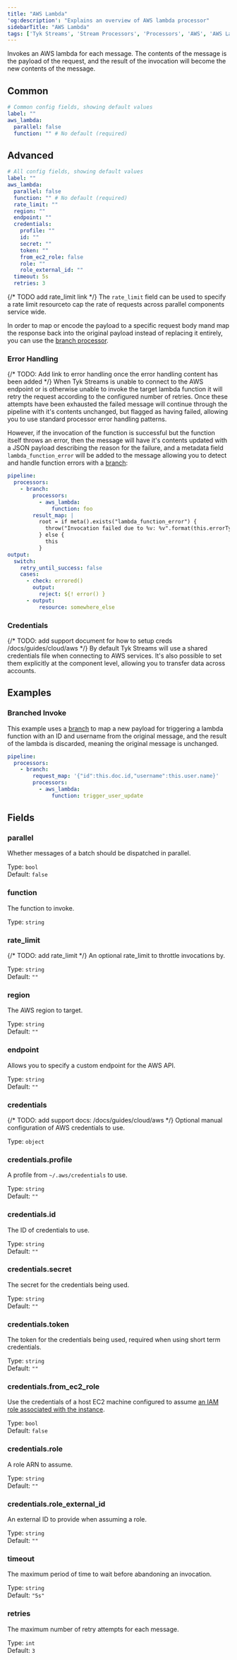 ```yaml
---
title: "AWS Lambda"
'og:description': "Explains an overview of AWS lambda processor"
sidebarTitle: "AWS Lambda"
tags: ['Tyk Streams', 'Stream Processors', 'Processors', 'AWS', 'AWS Lambda']
---
```


Invokes an AWS lambda for each message. The contents of the message is the payload of the request, and the result of the invocation will become the new contents of the message.

## Common

```yml
# Common config fields, showing default values
label: ""
aws_lambda:
  parallel: false
  function: "" # No default (required)
```

## Advanced

```yml
# All config fields, showing default values
label: ""
aws_lambda:
  parallel: false
  function: "" # No default (required)
  rate_limit: ""
  region: ""
  endpoint: ""
  credentials:
    profile: ""
    id: ""
    secret: ""
    token: ""
    from_ec2_role: false
    role: ""
    role_external_id: ""
  timeout: 5s
  retries: 3
```

{/* TODO add rate_limit link */}
The `rate_limit` field can be used to specify a rate limit resourceto cap the rate of requests across parallel components service wide.

In order to map or encode the payload to a specific request body mand map the response back into the original payload instead of replacing it entirely, you can use the [branch processor](/5.5/product-stack/tyk-streaming/configuration/processors/branch).

### Error Handling

{/* TODO: Add link to error handling once the error handling content has been added */}
When Tyk Streams is unable to connect to the AWS endpoint or is otherwise unable to invoke the target lambda function it will retry the request according to the configured number of retries. Once these attempts have been exhausted the failed message will continue through the pipeline with it's contents unchanged, but flagged as having failed, allowing you to use standard processor error handling patterns.

However, if the invocation of the function is successful but the function itself throws an error, then the message will have it's contents updated with a JSON payload describing the reason for the failure, and a metadata field `lambda_function_error` will be added to the message allowing you to detect and handle function errors with a [branch](/5.5/product-stack/tyk-streaming/configuration/processors/branch):

```yaml
pipeline:
  processors:
    - branch:
        processors:
          - aws_lambda:
              function: foo
        result_map: |
          root = if meta().exists("lambda_function_error") {
            throw("Invocation failed due to %v: %v".format(this.errorType, this.errorMessage))
          } else {
            this
          }
output:
  switch:
    retry_until_success: false
    cases:
      - check: errored()
        output:
          reject: ${! error() }
      - output:
          resource: somewhere_else
```

### Credentials

{/* TODO: add support document for how to setup creds /docs/guides/cloud/aws */}
By default Tyk Streams will use a shared credentials file when connecting to AWS services. It's also possible to set them explicitly at the component level, allowing you to transfer data across accounts.

## Examples

### Branched Invoke

This example uses a [branch](/5.5/product-stack/tyk-streaming/configuration/processors/branch) to map a new payload for triggering a lambda function with an ID and username from the original message, and the result of the lambda is discarded, meaning the original message is unchanged.

```yaml
pipeline:
  processors:
    - branch:
        request_map: '{"id":this.doc.id,"username":this.user.name}'
        processors:
          - aws_lambda:
              function: trigger_user_update
```

## Fields

### parallel

Whether messages of a batch should be dispatched in parallel.


Type: `bool`  
Default: `false`  

### function

The function to invoke.


Type: `string`  

### rate_limit

{/* TODO: add rate_limit */}
An optional rate_limit to throttle invocations by.


Type: `string`  
Default: `""`  

### region

The AWS region to target.


Type: `string`  
Default: `""`  

### endpoint

Allows you to specify a custom endpoint for the AWS API.


Type: `string`  
Default: `""`  

### credentials

{/* TODO: add support docs: /docs/guides/cloud/aws */}
Optional manual configuration of AWS credentials to use. 


Type: `object`  

### credentials.profile

A profile from `~/.aws/credentials` to use.


Type: `string`  
Default: `""`  

### credentials.id

The ID of credentials to use.


Type: `string`  
Default: `""`  

### credentials.secret

The secret for the credentials being used.


Type: `string`  
Default: `""`  

### credentials.token

The token for the credentials being used, required when using short term credentials.


Type: `string`  
Default: `""`  

### credentials.from_ec2_role

Use the credentials of a host EC2 machine configured to assume [an IAM role associated with the instance](https://docs.aws.amazon.com/IAM/latest/UserGuide/id_roles_use_switch-role-ec2.html).


Type: `bool`  
Default: `false`  

### credentials.role

A role ARN to assume.


Type: `string`  
Default: `""`  

### credentials.role_external_id

An external ID to provide when assuming a role.


Type: `string`  
Default: `""`  

### timeout

The maximum period of time to wait before abandoning an invocation.


Type: `string`  
Default: `"5s"`  

### retries

The maximum number of retry attempts for each message.


Type: `int`  
Default: `3`  
